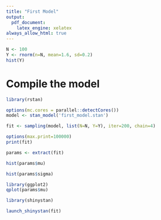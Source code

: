 ```yaml
---
title: "First Model"
output:
  pdf_document:
    latex_engine: xelatex
always_allow_html: true
---
```



```r
N <- 100
Y <- rnorm(n=N, mean=1.6, sd=0.2)
hist(Y)
```

# Compile the model
```r
library(rstan)
```



```r
options(mc.cores = parallel::detectCores())
model <- stan_model('first_model.stan')
```

```r
fit <- sampling(model, list(N=N, Y=Y), iter=200, chain=4)
```

```r
options(max.print=100000)
print(fit)
```

```r
params <- extract(fit)
```

```r
hist(params$mu)
```

```r
hist(params$sigma)
```
```r
library(ggplot2)
qplot(params$mu)
```



```r
library(shinystan)
```

```r
launch_shinystan(fit)
```

